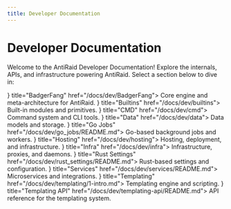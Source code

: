 ```yaml
---
title: Developer Documentation
---
```


# Developer Documentation

Welcome to the AntiRaid Developer Documentation! Explore the internals, APIs, and infrastructure powering AntiRaid. Select a section below to dive in:

<Cards>
  <Card icon={<FaCogs />} title="BadgerFang" href="/docs/dev/BadgerFang">
    Core engine and meta-architecture for AntiRaid.
  </Card>
  <Card icon={<FaCubes />} title="Builtins" href="/docs/dev/builtins">
    Built-in modules and primitives.
  </Card>
  <Card icon={<FaCode />} title="CMD" href="/docs/dev/cmd">
    Command system and CLI tools.
  </Card>
  <Card icon={<FaDatabase />} title="Data" href="/docs/dev/data">
    Data models and storage.
  </Card>
  <Card icon={<FaGolang />} title="Go Jobs" href="/docs/dev/go_jobs/README.md">
    Go-based background jobs and workers.
  </Card>
  <Card icon={<FaCloud />} title="Hosting" href="/docs/dev/hosting">
    Hosting, deployment, and infrastructure.
  </Card>
  <Card icon={<FaNetworkWired />} title="Infra" href="/docs/dev/infra">
    Infrastructure, proxies, and daemons.
  </Card>
  <Card icon={<FaRust />} title="Rust Settings" href="/docs/dev/rust_settings/README.md">
    Rust-based settings and configuration.
  </Card>
  <Card icon={<FaPuzzlePiece />} title="Services" href="/docs/dev/services/README.md">
    Microservices and integrations.
  </Card>
  <Card icon={<FaBook />} title="Templating" href="/docs/dev/templating/1-intro.md">
    Templating engine and scripting.
  </Card>
  <Card icon={<FaSitemap />} title="Templating API" href="/docs/dev/templating-api/README.md">
    API reference for the templating system.
  </Card>
</Cards>
